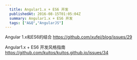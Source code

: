 ```yaml
---
  title: Angular1.x + ES6 开发
  publishedAt: 2016-08-15T01:05:04Z
  summary: Angular1.x + ES6 开发
  tags: ["A&Q","AngularJS"]
---
```


Angular 1.x和ES6的结合
https://github.com/xufei/blog/issues/29

Angular1.x + ES6 开发风格指南
https://github.com/kuitos/kuitos.github.io/issues/34

